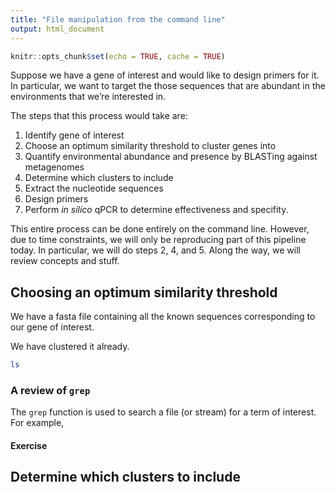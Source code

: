 ```yaml
---
title: "File manipulation from the command line"
output: html_document
---
```


```r
knitr::opts_chunk$set(echo = TRUE, cache = TRUE)
```

Suppose we have a gene of interest and would like to design primers for it. In particular, we want to target the those sequences that are abundant in the environments that we're interested in.

The steps that this process would take are:

1. Identify gene of interest
2. Choose an optimum similarity threshold to cluster genes into
3. Quantify environmental abundance and presence by BLASTing against metagenomes
4. Determine which clusters to include 
5. Extract the nucleotide sequences
6. Design primers
7. Perform *in silico* qPCR to determine effectiveness and specifity.


This entire process can be done entirely on the command line. However, due to time constraints, we will only be reproducing part of this pipeline today. In particular, we will do steps 2, 4, and 5. Along the way, we will review concepts and stuff.

## Choosing an optimum similarity threshold

We have a fasta file containing all the known sequences corresponding to our gene of interest.

We have clustered it already.

```bash
ls
```

### A review of `grep`

The `grep` function is used to search a file (or stream) for a term of interest. For example, 

#### Exercise

## Determine which clusters to include 

